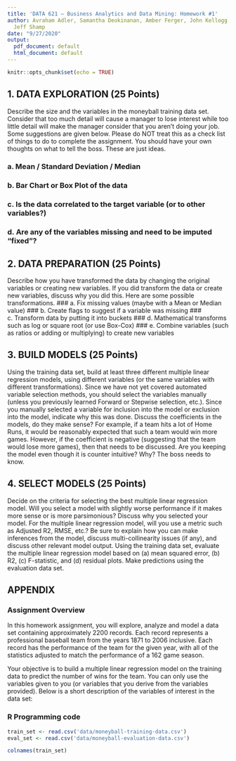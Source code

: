 ```yaml
---
title: 'DATA 621 – Business Analytics and Data Mining: Homework #1'
author: Avraham Adler, Samantha Deokinanan, Amber Ferger, John Kellogg, Bryan Persaud,
  Jeff Shamp
date: "9/27/2020"
output:
  pdf_document: default
  html_document: default
---
```


```r
knitr::opts_chunk$set(echo = TRUE)
```

## 1. DATA EXPLORATION (25 Points)
Describe the size and the variables in the moneyball training data set. Consider that too much detail will cause a manager to lose interest while too little detail will make the manager consider that you aren’t doing your job. Some suggestions are given below. Please do NOT treat this as a check list of things to do to complete the assignment. You should have your own thoughts on what to tell the boss. These are just ideas.

### a. Mean / Standard Deviation / Median
### b. Bar Chart or Box Plot of the data
### c. Is the data correlated to the target variable (or to other variables?)
### d. Are any of the variables missing and need to be imputed “fixed”?  
  
  
## 2. DATA PREPARATION (25 Points)
Describe how you have transformed the data by changing the original variables or creating new variables. If you did transform the data or create new variables, discuss why you did this. Here are some possible transformations.
### a. Fix missing values (maybe with a Mean or Median value)
### b. Create flags to suggest if a variable was missing
### c. Transform data by putting it into buckets
### d. Mathematical transforms such as log or square root (or use Box-Cox)
### e. Combine variables (such as ratios or adding or multiplying) to create new variables


## 3. BUILD MODELS (25 Points)
Using the training data set, build at least three different multiple linear regression models, using different variables (or the same variables with different transformations). Since we have not yet covered automated variable selection methods, you should select the variables manually (unless you previously learned Forward or Stepwise selection, etc.). Since you manually selected a variable for inclusion into the model or exclusion into the model, indicate why this was done.
Discuss the coefficients in the models, do they make sense? For example, if a team hits a lot of Home Runs, it would be reasonably expected that such a team would win more games. However, if the coefficient is negative (suggesting that the team would lose more games), then that needs to be discussed. Are you keeping the model even though it is counter intuitive? Why? The boss needs to know.

  
## 4. SELECT MODELS (25 Points)
Decide on the criteria for selecting the best multiple linear regression model. Will you select a model with slightly worse performance if it makes more sense or is more parsimonious? Discuss why you selected your model.
For the multiple linear regression model, will you use a metric such as Adjusted R2, RMSE, etc.? Be sure to explain how you can make inferences from the model, discuss multi-collinearity issues (if any), and discuss other relevant model output. Using the training data set, evaluate the multiple linear regression model based on (a) mean squared error, (b) R2, (c) F-statistic, and (d) residual plots. Make predictions using the evaluation data set.  

## APPENDIX
### Assignment Overview
In this homework assignment, you will explore, analyze and model a data set containing approximately 2200
records. Each record represents a professional baseball team from the years 1871 to 2006 inclusive. Each record
has the performance of the team for the given year, with all of the statistics adjusted to match the performance of
a 162 game season.  
  
Your objective is to build a multiple linear regression model on the training data to predict the number of wins
for the team. You can only use the variables given to you (or variables that you derive from the variables
provided). Below is a short description of the variables of interest in the data set: 

\begin{center}
\begin{tabular}{|l|l|l|}
\hline
\textbf{VARIABLE NAME} & \textbf{DEFINITION} & \textbf{THEORETICAL EFFECT} \\ \hline
INDEX & Identification Variable (do not use) & None \\ \hline
TARGET\_WINS & Number of wins & \\ \hline
TEAM\_BATTING\_H & Base Hits by batters (1B,2B,3B,HR) & Positive Impact on Wins  \\ \hline
TEAM\_BATTING\_2B & Doubles by batters (2B) & Positive Impact on Wins \\ \hline
TEAM\_BATTING\_3B & Triples by batters (3B) & Positive Impact on Wins \\ \hline
TEAM\_BATTING\_HR & Homeruns by batters (4B) & Positive Impact on Wins \\ \hline
TEAM\_BATTING\_BB & Walks by batters & Positive Impact on Wins \\ \hline
TEAM\_BATTING\_HBP & Batters hit by pitch (get a free base) & Positive Impact on Wins \\ \hline
TEAM\_BATTING\_SO & Strikeouts by batters & Negative Impact on Wins \\ \hline
TEAM\_BASERUN\_SB & Stolen bases & Positive Impact on Wins \\ \hline
TEAM\_BASERUN\_CS & Caught stealing & Negative Impact on Wins \\ \hline
TEAM\_FIELDING\_E & Errors & Negative Impact on Wins \\ \hline
TEAM\_FIELDING\_DP & Double Plays & Positive Impact on Wins \\ \hline
TEAM\_PITCHING\_BB & Walks allowed & Negative Impact on Wins \\ \hline
TEAM\_PITCHING\_H & Hits allowed & Negative Impact on Wins \\ \hline
TEAM\_PITCHING\_HR & Homeruns allowed & Negative Impact on Wins \\ \hline
TEAM\_PITCHING\_SO & Strikeouts by pitchers & Positive Impact on Wins \\ \hline

\end{tabular}
\end{center}



### R Programming code

```r

train_set <- read.csv('data/moneyball-training-data.csv')
eval_set <- read.csv('data/moneyball-evaluation-data.csv')

colnames(train_set)

```


